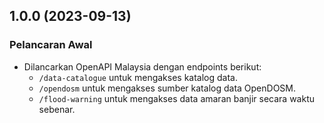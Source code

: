 ## 1.0.0 (2023-09-13)

### Pelancaran Awal

- Dilancarkan OpenAPI Malaysia dengan endpoints berikut:
  - `/data-catalogue` untuk mengakses katalog data.
  - `/opendosm` untuk mengakses sumber katalog data OpenDOSM.
  - `/flood-warning` untuk mengakses data amaran banjir secara waktu sebenar.

[Unreleased]: #unreleased
[1.1.0]: #1.1.0---2023-10-25
